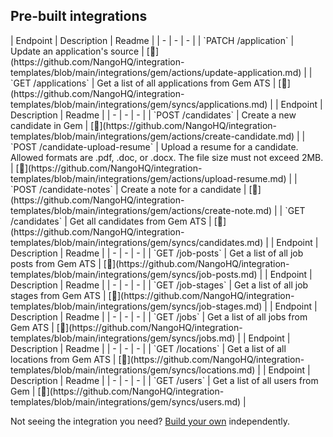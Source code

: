 
## Pre-built integrations

<AccordionGroup>


<Accordion title="Applications">
| Endpoint | Description | Readme |
| - | - | - |
| `PATCH /application` | Update an application's source | [🔗](https://github.com/NangoHQ/integration-templates/blob/main/integrations/gem/actions/update-application.md) |
| `GET /applications` | Get a list of all applications from Gem ATS | [🔗](https://github.com/NangoHQ/integration-templates/blob/main/integrations/gem/syncs/applications.md) |
</Accordion>


<Accordion title="Candidates">
| Endpoint | Description | Readme |
| - | - | - |
| `POST /candidates` | Create a new candidate in Gem | [🔗](https://github.com/NangoHQ/integration-templates/blob/main/integrations/gem/actions/create-candidate.md) |
| `POST /candidate-upload-resume` | Upload a resume for a candidate. Allowed formats are .pdf, .doc, or .docx. The file size must not exceed 2MB. | [🔗](https://github.com/NangoHQ/integration-templates/blob/main/integrations/gem/actions/upload-resume.md) |
| `POST /candidate-notes` | Create a note for a candidate | [🔗](https://github.com/NangoHQ/integration-templates/blob/main/integrations/gem/actions/create-note.md) |
| `GET /candidates` | Get all candidates from Gem ATS | [🔗](https://github.com/NangoHQ/integration-templates/blob/main/integrations/gem/syncs/candidates.md) |
</Accordion>


<Accordion title="Job Posts">
| Endpoint | Description | Readme |
| - | - | - |
| `GET /job-posts` | Get a list of all job posts from Gem ATS | [🔗](https://github.com/NangoHQ/integration-templates/blob/main/integrations/gem/syncs/job-posts.md) |
</Accordion>


<Accordion title="Job Stages">
| Endpoint | Description | Readme |
| - | - | - |
| `GET /job-stages` | Get a list of all job stages from Gem ATS | [🔗](https://github.com/NangoHQ/integration-templates/blob/main/integrations/gem/syncs/job-stages.md) |
</Accordion>


<Accordion title="Jobs">
| Endpoint | Description | Readme |
| - | - | - |
| `GET /jobs` | Get a list of all jobs from Gem ATS | [🔗](https://github.com/NangoHQ/integration-templates/blob/main/integrations/gem/syncs/jobs.md) |
</Accordion>


<Accordion title="Locations">
| Endpoint | Description | Readme |
| - | - | - |
| `GET /locations` | Get a list of all locations from Gem ATS | [🔗](https://github.com/NangoHQ/integration-templates/blob/main/integrations/gem/syncs/locations.md) |
</Accordion>


<Accordion title="Users">
| Endpoint | Description | Readme |
| - | - | - |
| `GET /users` | Get a list of all users from Gem | [🔗](https://github.com/NangoHQ/integration-templates/blob/main/integrations/gem/syncs/users.md) |
</Accordion>

</AccordionGroup>

<Tip>Not seeing the integration you need? [Build your own](https://docs.nango.dev/guides/custom-integrations/overview) independently.</Tip>
